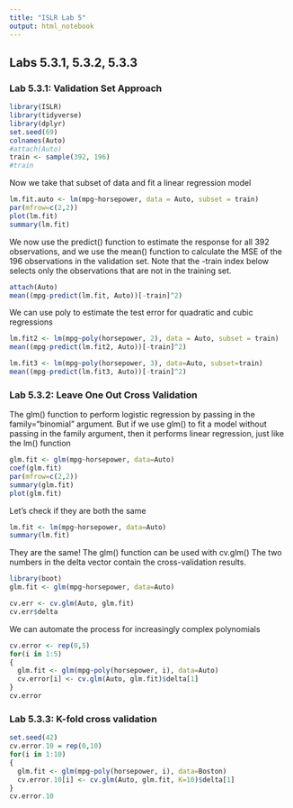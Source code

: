 ```yaml
---
title: "ISLR Lab 5"
output: html_notebook
---
```

## Labs 5.3.1, 5.3.2, 5.3.3

### Lab 5.3.1: Validation Set Approach

```r
library(ISLR)
library(tidyverse)
library(dplyr)
set.seed(69)
colnames(Auto)
#attach(Auto)
train <- sample(392, 196)
#train
```
Now we take that subset of data and fit a linear regression model 
```r
lm.fit.auto <- lm(mpg~horsepower, data = Auto, subset = train)
par(mfrow=c(2,2))
plot(lm.fit)
summary(lm.fit)
```

We now use the predict() function to estimate the response for all 392
observations, and we use the mean() function to calculate the MSE of the
196 observations in the validation set. Note that the -train index below
selects only the observations that are not in the training set.

```r
attach(Auto)
mean((mpg-predict(lm.fit, Auto))[-train]^2)
```

We can use poly to estimate the test error for quadratic and cubic regressions
```r
lm.fit2 <- lm(mpg~poly(horsepower, 2), data = Auto, subset = train)
mean((mpg-predict(lm.fit2, Auto))[-train]^2)


```
```r
lm.fit3 <- lm(mpg~poly(horsepower, 3), data=Auto, subset=train)
mean((mpg-predict(lm.fit3, Auto))[-train]^2)
```

### Lab 5.3.2: Leave One Out Cross Validation 

The glm() function to perform logistic regression by passing
in the family="binomial" argument. But if we use glm() to fit a model
without passing in the family argument, then it performs linear regression,
just like the lm() function

```r
glm.fit <- glm(mpg~horsepower, data=Auto)
coef(glm.fit)
par(mfrow=c(2,2))
summary(glm.fit)
plot(glm.fit)

```
Let's check if they are both the same 
```r
lm.fit <- lm(mpg~horsepower, data=Auto)
summary(lm.fit)

```
They are the same! 
The glm() function can be used with cv.glm()
The two numbers in the delta vector contain the cross-validation results. 
```r
library(boot)
glm.fit <- glm(mpg~horsepower, data=Auto)

cv.err <- cv.glm(Auto, glm.fit)
cv.err$delta
```

We can automate the process for increasingly complex polynomials 
```r
cv.error <- rep(0,5)
for(i in 1:5)
{
  glm.fit <- glm(mpg~poly(horsepower, i), data=Auto)
  cv.error[i] <- cv.glm(Auto, glm.fit)$delta[1]
}
cv.error
```



### Lab 5.3.3: K-fold cross validation 

```r
set.seed(42)
cv.error.10 = rep(0,10)
for(i in 1:10)
{
  glm.fit <- glm(mpg~poly(horsepower, i), data=Boston)
  cv.error.10[i] <- cv.glm(Auto, glm.fit, K=10)$delta[1]
}
cv.error.10
```






















